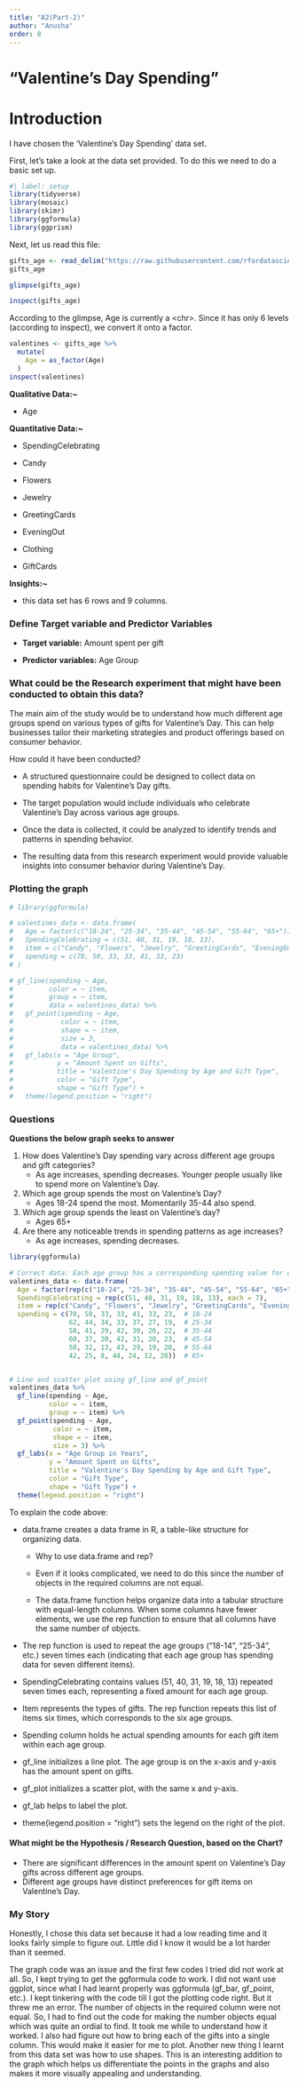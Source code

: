 ```yaml
---
title: "A2(Part-2)"
author: "Anusha"
order: 8
---
```


# "Valentine's Day Spending"

# Introduction

I have chosen the 'Valentine's Day Spending' data set.

First, let's take a look at the data set provided. To do this we need to do a basic set up.

```r
#| label: setup
library(tidyverse)
library(mosaic)
library(skimr)
library(ggformula)
library(ggprism)
```

Next, let us read this file:

```r
gifts_age <- read_delim("https://raw.githubusercontent.com/rfordatascience/tidytuesday/master/data/2024/2024-02-13/gifts_age.csv", delim = ",")
gifts_age
```

```r
glimpse(gifts_age)
```

```r
inspect(gifts_age)
```

According to the glimpse, Age is currently a \<chr\>. Since it has only 6 levels (according to inspect), we convert it onto a factor.

```r
valentines <- gifts_age %>% 
  mutate(
    Age = as_factor(Age)
  )
inspect(valentines)
```

**Qualitative Data:\~**

-   Age

**Quantitative Data:\~**

-   SpendingCelebrating

-   Candy

-   Flowers

-   Jewelry

-   GreetingCards

-   EveningOut

-   Clothing

-   GiftCards

**Insights:\~**

-   this data set has 6 rows and 9 columns.

### Define Target variable and Predictor Variables

-   **Target variable:** Amount spent per gift

-   **Predictor variables:** Age Group

### What could be the Research experiment that might have been conducted to obtain this data?

The main aim of the study would be to understand how much different age groups spend on various types of gifts for Valentine's Day. This can help businesses tailor their marketing strategies and product offerings based on consumer behavior.

How could it have been conducted?

-   A structured questionnaire could be designed to collect data on spending habits for Valentine's Day gifts.

-   The target population would include individuals who celebrate Valentine's Day across various age groups.

-   Once the data is collected, it could be analyzed to identify trends and patterns in spending behavior.

-   The resulting data from this research experiment would provide valuable insights into consumer behavior during Valentine's Day.

### Plotting the graph

```r
# library(ggformula)

# valentines_data <- data.frame(
#   Age = factor(c("18-24", "25-34", "35-44", "45-54", "55-64", "65+")),
#   SpendingCelebrating = c(51, 40, 31, 19, 18, 13),
#   item = c("Candy", "Flowers", "Jewelry", "GreetingCards", "EveningOut", "Clothing", "GiftCards"),
#   spending = c(70, 50, 33, 33, 41, 33, 23)
# )

# gf_line(spending ~ Age, 
#         color = ~ item, 
#         group = ~ item, 
#         data = valentines_data) %>%
#   gf_point(spending ~ Age, 
#            color = ~ item, 
#            shape = ~ item, 
#            size = 3, 
#            data = valentines_data) %>%
#   gf_labs(x = "Age Group", 
#           y = "Amount Spent on Gifts", 
#           title = "Valentine's Day Spending by Age and Gift Type", 
#           color = "Gift Type", 
#           shape = "Gift Type") +
#   theme(legend.position = "right")


```

### Questions

**Questions the below graph seeks to answer**

1.  How does Valentine's Day spending vary across different age groups and gift categories?
    -   As age increases, spending decreases. Younger people usually like to spend more on Valentine's Day.
2.  Which age group spends the most on Valentine's Day?
    -   Ages 18-24 spend the most. Momentarily 35-44 also spend.
3.  Which age group spends the least on Valentine's day?
    -   Ages 65+
4.  Are there any noticeable trends in spending patterns as age increases?
    -   As age increases, spending decreases.

```r
library(ggformula)

# Correct data: Each age group has a corresponding spending value for each item.
valentines_data <- data.frame(
  Age = factor(rep(c("18-24", "25-34", "35-44", "45-54", "55-64", "65+"), each = 7)),
  SpendingCelebrating = rep(c(51, 40, 31, 19, 18, 13), each = 7),
  item = rep(c("Candy", "Flowers", "Jewelry", "GreetingCards", "EveningOut", "Clothing", "GiftCards"), times = 6),
  spending = c(70, 50, 33, 33, 41, 33, 23,  # 18-24
               62, 44, 34, 33, 37, 27, 19,  # 25-34
               58, 41, 29, 42, 30, 26, 22,  # 35-44
               60, 37, 20, 42, 31, 20, 23,  # 45-54
               50, 32, 13, 43, 29, 19, 20,  # 55-64
               42, 25, 8, 44, 24, 12, 20))  # 65+


# Line and scatter plot using gf_line and gf_point
valentines_data %>%
  gf_line(spending ~ Age, 
          color = ~ item, 
          group = ~ item) %>%
  gf_point(spending ~ Age, 
           color = ~ item, 
           shape = ~ item, 
           size = 3) %>%
  gf_labs(x = "Age Group in Years", 
          y = "Amount Spent on Gifts", 
          title = "Valentine's Day Spending by Age and Gift Type", 
          color = "Gift Type", 
          shape = "Gift Type") +
  theme(legend.position = "right")

```

To explain the code above:

-   data.frame creates a data frame in R, a table-like structure for organizing data.

    -   Why to use data.frame and rep?

    -   Even if it looks complicated, we need to do this since the number of objects in the required columns are not equal.

    -   The data.frame function helps organize data into a tabular structure with equal-length columns. When some columns have fewer elements, we use the rep function to ensure that all columns have the same number of objects.

-   The rep function is used to repeat the age groups ("18-14", "25-34", etc.) seven times each (indicating that each age group has spending data for seven different items).

-   SpendingCelebrating contains values (51, 40, 31, 19, 18, 13) repeated seven times each, representing a fixed amount for each age group.

-   Item represents the types of gifts. The rep function repeats this list of items six times, which corresponds to the six age groups.

-   Spending column holds he actual spending amounts for each gift item within each age group.

-   gf_line initializes a line plot. The age group is on the x-axis and y-axis has the amount spent on gifts.

-   gf_plot initializes a scatter plot, with the same x and y-axis.

-   gf_lab helps to label the plot.

-   theme(legend.position = "right") sets the legend on the right of the plot.

#### What might be the Hypothesis / Research Question, based on the Chart?

-   There are significant differences in the amount spent on Valentine's Day gifts across different age groups.
-   Different age groups have distinct preferences for gift items on Valentine's Day.

### My Story

Honestly, I chose this data set because it had a low reading time and it looks fairly simple to figure out. Little did I know it would be a lot harder than it seemed.

The graph code was an issue and the first few codes I tried did not work at all. So, I kept trying to get the ggformula code to work. I did not want use ggplot, since what I had learnt properly was ggformula (gf_bar, gf_point, etc.). I kept tinkering with the code till I got the plotting code right. But it threw me an error. The number of objects in the required column were not equal. So, I had to find out the code for making the number objects equal which was quite an ordial to find. It took me while to understand how it worked. I also had figure out how to bring each of the gifts into a single column. This would make it easier for me to plot. Another new thing I learnt from this data set was how to use shapes. This is an interesting addition to the graph which helps us differentiate the points in the graphs and also makes it more visually appealing and understanding.
